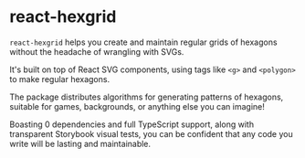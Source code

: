 
<Meta title="Getting Started/Introduction"/>

# react-hexgrid
`react-hexgrid` helps you create and maintain regular grids of hexagons without the headache of wrangling with SVGs.  

It's built on top of React SVG components, using tags like `<g>` and `<polygon>` to make regular hexagons.

The package distributes algorithms for generating patterns of hexagons, suitable for games, backgrounds, or anything else you can imagine!

Boasting 0 dependencies and full TypeScript support, along with transparent Storybook visual tests, you can be confident that any code you write will be lasting and maintainable.



